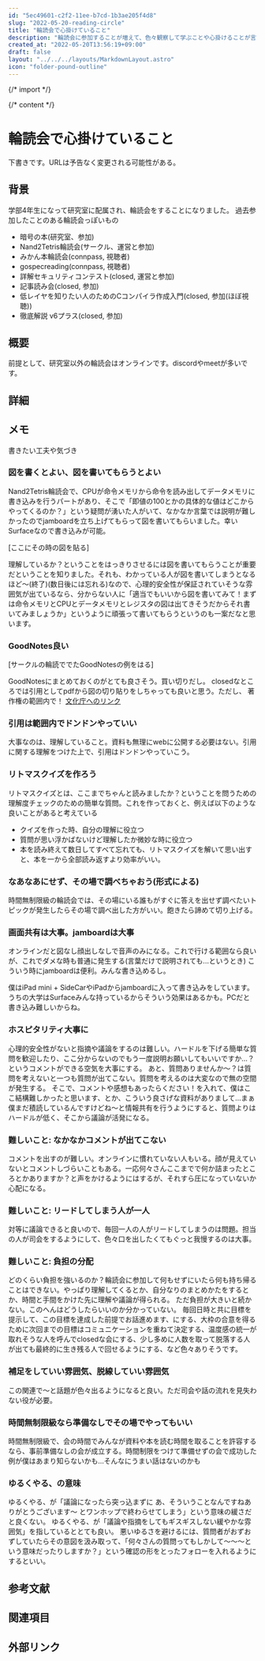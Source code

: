 ```yaml
---
id: "5ec49601-c2f2-11ee-b7cd-1b3ae205f4d8"
slug: "2022-05-20-reading-circle"
title: "輪読会で心掛けていること"
description: "輪読会に参加することが増えて、色々観察して学ぶことや心掛けることが言語化できたらメモする"
created_at: "2022-05-20T13:56:19+09:00"
draft: false
layout: "../../../layouts/MarkdownLayout.astro"
icon: "folder-pound-outline"
---
```


{/* import */}


{/* content */}

# 輪読会で心掛けていること

下書きです。URLは予告なく変更される可能性がある。

## 背景

学部4年生になって研究室に配属され、輪読会をすることになりました。
過去参加したことのある輪読会っぽいもの

- 暗号の本(研究室、参加)
- Nand2Tetris輪読会(サークル、運営と参加)
- みかん本輪読会(connpass, 視聴者)
- gospecreading(connpass, 視聴者)
- 詳解セキュリティコンテスト(closed, 運営と参加)
- 記事読み会(closed, 参加)
- 低レイヤを知りたい人のためのCコンパイラ作成入門(closed, 参加(ほぼ視聴))
- 徹底解説 v6プラス(closed, 参加)

## 概要

前提として、研究室以外の輪読会はオンラインです。discordやmeetが多いです。

## 詳細

## メモ

書きたい工夫や気づき

### 図を書くとよい、図を書いてもらうとよい

Nand2Tetris輪読会で、CPUが命令メモリから命令を読み出してデータメモリに書き込みを行うパートがあり、そこで「即値の100とかの具体的な値はどこからやってくるのか？」という疑問が湧いた人がいて、なかなか言葉では説明が難しかったのでjamboardを立ち上げてもらって図を書いてもらいました。幸いSurfaceなので書き込みが可能。

[ここにその時の図を貼る]

理解しているか？ということをはっきりさせるには図を書いてもらうことが重要だということを知りました。それも、わかっている人が図を書いてしまうとなるほど〜(終了)(数日後には忘れる)なので、心理的安全性が保証されていそうな雰囲気が出ているなら、分からない人に「適当でもいいから図を書いてみて！まずは命令メモリとCPUとデータメモリとレジスタの図は出てきそうだからそれ書いてみましょうか」というように頑張って書いてもらうというのも一案だなと思います。

### GoodNotes良い

[サークルの輪読ででたGoodNotesの例をはる]

GoodNotesにまとめておくのがとても良さそう。買い切りだし。
closedなところでは引用としてpdfから図の切り貼りをしちゃっても良いと思う。ただし、 著作権の範囲内で！ [文化庁へのリンク](https://www.bunka.go.jp/seisaku/chosakuken/seidokaisetsu/gaiyo/chosakubutsu_jiyu.html)

### 引用は範囲内でドンドンやっていい

大事なのは、理解していること。資料も無理にwebに公開する必要はない。引用に関する理解をつけた上で、引用はドンドンやっていこう。

### リトマスクイズを作ろう

リトマスクイズとは、ここまでちゃんと読みましたか？ということを問うための理解度チェックのための簡単な質問。これを作っておくと、例えば以下のような良いことがあると考えている

- クイズを作った時、自分の理解に役立つ
- 質問が思い浮かばないけど理解したか微妙な時に役立つ
- 本を読み終えて数日してすべて忘れても、リトマスクイズを解いて思い出すと、本を一から全部読み返すより効率がいい。

### なあなあにせず、その場で調べちゃおう(形式による)

時間無制限級の輪読会では、その場にいる誰もがすぐに答えを出せず調べたいトピックが発生したらその場で調べ出した方がいい。飽きたら諦めて切り上げる。

### 画面共有は大事。jamboardは大事

オンラインだと図なし顔出しなしで音声のみになる。これで行ける範囲なら良いが、これでダメな時も普通に発生する(言葉だけで説明されても...というとき)
こういう時にjamboardは便利。みんな書き込めるし。

僕はiPad mini + SideCarやiPadからjamboardに入って書き込みをしています。うちの大学はSurfaceみんな持っているからそういう効果はあるかも。PCだと書き込み難しいからね。

### ホスピタリティ大事に

心理的安全性がないと指摘や議論をするのは難しい。ハードルを下げる簡単な質問を歓迎したり、ここ分からないのでもう一度説明お願いしてもいいですか...？というコメントができる空気を大事にする。
あと、質問ありませんか〜？は質問を考えないと一つも質問が出てこない。質問を考えるのは大変なので無の空間が発生する。
そこで、コメントや感想もあったらください！を入れて、僕はここ結構難しかったと思います、とか、こういう良さげな資料がありまして...まぁ僕まだ積読しているんですけどね〜と情報共有を行うようにすると、質問よりはハードルが低く、そこから議論が活発になる。

### 難しいこと: なかなかコメントが出てこない

コメントを出すのが難しい。オンラインに慣れていない人もいる。顔が見えていないとコメントしづらいこともある。一応何々さんここまでで何か詰まったところとかありますか？と声をかけるようにはするが、それすら圧になっていないか心配になる。

### 難しいこと: リードしてしまう人が一人

対等に議論できると良いので、毎回一人の人がリードしてしまうのは問題。担当の人が司会をするようにして、色々口を出したくてもぐっと我慢するのは大事。

### 難しいこと: 負担の分配

どのくらい負担を強いるのか？輪読会に参加して何もせずにいたら何も持ち帰ることはできない。やっぱり理解してくるとか、自分なりのまとめかたをするとか、時間と手間をかけた先に理解や議論が得られる。
ただ負担が大きいと続かない。このへんはどうしたらいいのか分かっていない。
毎回日時と共に目標を提示して、この目標を達成した前提でお話進めます、にする、大枠の合意を得るために次回までの目標はコミュニケーションを重ねて決定する、温度感の統一が取れそうな人を呼んでclosedな会にする、少し多めに人数を取って脱落する人が出ても最終的に生き残る人で回せるようにする、など色々ありそうです。

### 補足をしていい雰囲気、脱線していい雰囲気

この関連で〜と話題が色々出るようになると良い。ただ司会や話の流れを見失わない役が必要。

### 時間無制限級なら準備なしでその場でやってもいい

時間無制限級で、会の時間でみんなが資料や本を読む時間を取ることを許容するなら、事前準備なしの会が成立する。時間制限をつけて準備せずの会で成功した例が僕はあまり知らないかも...そんなにうまい話はないのかも

### ゆるくやる、の意味

ゆるくやる、が「議論になったら突っ込まずに あ、そういうことなんですねありがとうございます〜 とワンホップで終わらせてしまう」という意味の緩さだと良くない。
ゆるくやる、が「議論や指摘をしてもギスギスしない緩やかな雰囲気」を指しているととても良い。
悪いゆるさを避けるには、質問者がおずおずしていたらその意図を汲み取って、「何々さんの質問ってもしかして〜〜〜という意味だったりしますか？」という確認の形をとったフォローを入れるようにするといい。


## 参考文献

## 関連項目

## 外部リンク

